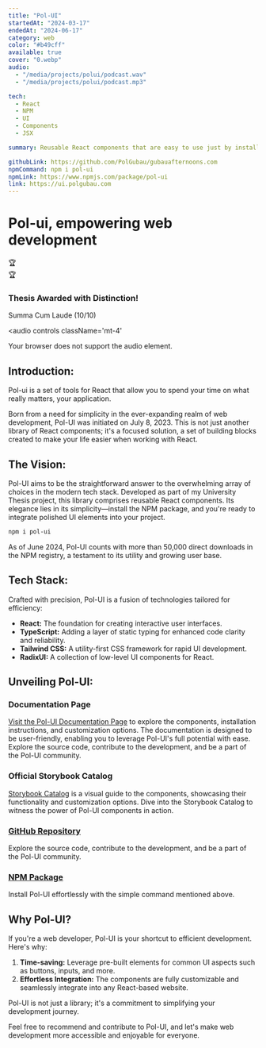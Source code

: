 ---
title: "Pol-UI"
startedAt: "2024-03-17"
endedAt: "2024-06-17"
category: web
color: "#b49cff"
available: true
cover: "0.webp"
audio:
  - "/media/projects/polui/podcast.wav"
  - "/media/projects/polui/podcast.mp3"

tech: 
  - React
  - NPM
  - UI
  - Components
  - JSX

summary: Reusable React components that are easy to use just by installing an NPM package. Created with tailwind, React, and TypeScript, the components are fully customizable and ready to integrate on any website. It saves time and effort using the pre-built elements for common aspects of user interface such as buttons, inputs and more.

githubLink: https://github.com/PolGubau/gubauafternoons.com
npmCommand: npm i pol-ui
npmLink: https://www.npmjs.com/package/pol-ui
link: https://ui.polgubau.com
---

# Pol-ui, empowering web development


<div className='w-24 h-24 rounded-full bg-primary-200 absolute -top-4 -right-4 items-center justify-center hidden sm:flex hover:animate-flip-horizontal'>
<span className="text-[55px] flex items-center justify-center">🏆</span>
</div>

<div className='bg-primary-100 px-6 py-6 rounded-2xl text-secondary-700 w-full flex gap-4 items-center animate-blurred-fade-in'>
<span className="text-5xl md:text-6xl">🏆</span>
<div className='flex flex-col gap-1 justify-center h-full'>
<h3 className='m-0 text-2xl text-secondary-900'>Thesis Awarded with Distinction!</h3>
<p className='m-0 text-sm md:text-md'>Summa Cum Laude (10/10)</p>
</div>
</div>


<audio 
  controls 
  className='mt-4'
>
  <source src="/media/projects/polui/podcast.wav" type="audio/wav" />
  <source src="/media/projects/polui/podcast.mp3" type="audio/mp3" />
  Your browser does not support the audio element.
</audio>


## Introduction:

Pol-ui is a set of tools for React that allow you to spend your time on what really matters, your application.


Born from a need for simplicity in the ever-expanding realm of web development, Pol-UI was initiated on July 8, 2023. This is not just another library of React components; it's a focused solution, a set of building blocks created to make your life easier when working with React.


## The Vision:

Pol-UI aims to be the straightforward answer to the overwhelming array of choices in the modern tech stack. Developed as part of my University Thesis project, this library comprises reusable React components. Its elegance lies in its simplicity—install the NPM package, and you're ready to integrate polished UI elements into your project.

```bash
npm i pol-ui
```

As of June 2024, Pol-UI counts with more than 50,000 direct downloads in the NPM registry, a testament to its utility and growing user base.

## **Tech Stack:**

Crafted with precision, Pol-UI is a fusion of technologies tailored for efficiency:

- **React:** The foundation for creating interactive user interfaces.
- **TypeScript:** Adding a layer of static typing for enhanced code clarity and reliability.
- **Tailwind CSS:** A utility-first CSS framework for rapid UI development.
- **RadixUI:** A collection of low-level UI components for React.

## Unveiling Pol-UI:

### Documentation Page

[Visit the Pol-UI Documentation Page](https://ui.polgubau.com) to explore the components, installation instructions, and customization options. The documentation is designed to be user-friendly, enabling you to leverage Pol-UI's full potential with ease.
Explore the source code, contribute to the development, and be a part of the Pol-UI community.

### Official Storybook Catalog 
[Storybook Catalog](https://pol-ui.polgubau.com) is a visual guide to the components, showcasing their functionality and customization options. Dive into the Storybook Catalog to witness the power of Pol-UI components in action.

### **[GitHub Repository](https://github.com/PolGubau/pol-ui)**

Explore the source code, contribute to the development, and be a part of the Pol-UI community.

### **[NPM Package](https://www.npmjs.com/package/pol-ui)**

Install Pol-UI effortlessly with the simple command mentioned above.

## **Why Pol-UI?**

If you're a web developer, Pol-UI is your shortcut to efficient development. Here's why:

1. **Time-saving:** Leverage pre-built elements for common UI aspects such as buttons, inputs, and more.
2. **Effortless Integration:** The components are fully customizable and seamlessly integrate into any React-based website.

Pol-UI is not just a library; it's a commitment to simplifying your development journey. 

Feel free to recommend and contribute to Pol-UI, and let's make web development more accessible and enjoyable for everyone.
